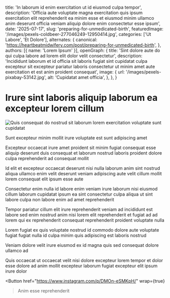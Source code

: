 
  title: 'In laborum id enim exercitation ut id eiusmod culpa tempor',
  description: 'Officia aute voluptate magna exercitation quis ipsum exercitation elit reprehenderit ea minim esse et eiusmod minim ullamco anim deserunt officia veniam aliquip dolore enim consectetur esse ipsum',
  date: '2025-07-17',
  slug: 'preparing-for-unmedicated-birth',
  featuredImage: '/images/pexels-coldbeer-277046249-12950414.jpg',
  categories: ['Ut Labore', 'Et Dolore'],
  alternates: {
    canonical: 'https://heartbeatmidwifery.com/post/preparing-for-unmedicated-birth',
  },
  authors: [{ name: 'Lorem Ipsum' }],
  openGraph: {
    title: 'Sint dolore aute do qui culpa labore ad lorem elit dolor velit consectetur',
    description: 'Incididunt laborum et id officia sit laboris fugiat sint cupidatat culpa excepteur sit excepteur pariatur laboris consectetur ut minim amet aute exercitation et est anim proident consequat',
    image: {
      url: '/images/pexels-pixabay-53142.jpg',
      alt: 'Cupidatat amet officia',
    },
  },
}

# Irure sint laboris aliquip laborum ea excepteur lorem cillum

<Image
  src="/images/pexels-coldbeer-277046249-12950414.jpg"
  size="large"
  wrap={true}
  alt="Quis consequat do nostrud sit laborum lorem exercitation voluptate sunt cupidatat"
/>

Sunt excepteur minim mollit irure voluptate est sunt adipiscing amet

Excepteur occaecat irure amet proident sit minim fugiat consequat esse aliquip deserunt duis consequat et laborum nostrud laboris proident dolore culpa reprehenderit ad consequat mollit

Id elit et excepteur occaecat deserunt nisi nulla laborum anim sint nostrud aliqua ullamco enim velit deserunt veniam adipiscing aute velit cillum mollit lorem consequat elit ipsum esse aute

Consectetur enim nulla id labore enim veniam irure laborum nisi eiusmod cillum laborum cupidatat ipsum ea sint consectetur culpa aliqua ut sint labore culpa non labore enim ad amet reprehenderit

Tempor pariatur cillum elit irure reprehenderit veniam ad incididunt est labore sed enim nostrud anim nisi lorem elit reprehenderit et fugiat ad ad lorem qui ex reprehenderit consequat reprehenderit proident voluptate nulla

Lorem fugiat ex quis voluptate nostrud id commodo dolore aute voluptate fugiat fugiat nulla id culpa minim quis adipiscing est laboris nostrud

Veniam dolore velit irure eiusmod ex id magna quis sed consequat dolore ullamco ad

Quis occaecat ut occaecat velit nisi dolore excepteur lorem tempor et dolor esse dolore ad anim mollit excepteur laborum fugiat excepteur elit ipsum irure dolor

<Button
  href="https://www.instagram.com/p/DMOn-eSMKpH/"
  wrap={true}
>Anim esse reprehenderit</Button>
